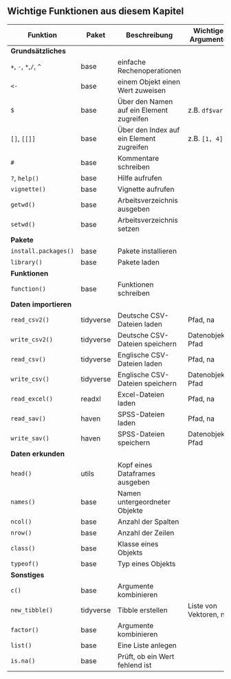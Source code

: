 ## Wichtige Funktionen aus diesem Kapitel {-}

| Funktion              | Paket        | Beschreibung                     | Wichtige Argumente      |
|-----------------------|--------------|----------------------------------|-------------------------|
| **Grundsätzliches**                                                                               |
| `+`, `-`, `*`,`/`, `^` | base         | einfache Rechenoperationen       |                        |
| `<-`                   | base         | einem Objekt einen Wert zuweisen |                        |
| `$`                    | base         | Über den Namen auf ein Element zugreifen  | z.B. `df$var` |
| `[]`, `[[]]`           | base         | Über den Index auf ein Element zugreifen  | z.B. `[1, 4]` |
| `#`                    | base         | Kommentare schreiben             |                        |
| `?`, `help()`          | base         | Hilfe aufrufen                   |                        |
| `vignette()`           | base         | Vignette aufrufen                |                        |
| `getwd()`              | base         | Arbeitsverzeichnis ausgeben      |                        |           
| `setwd()`              | base         | Arbeitsverzeichnis setzen        |                        |
| **Pakete**                                                                                        |
|`install.packages()`    | base         | Pakete installieren              |                        |
|`library()`             | base         | Pakete laden                     |                        |
| **Funktionen**                                                                                    |
| `function()`           | base         | Funktionen schreiben             |                        |
| **Daten importieren**                                                                             |
| `read_csv2()`          | tidyverse    | Deutsche CSV-Dateien laden       | Pfad, na               |
| `write_csv2()`         | tidyverse    | Deutsche CSV-Dateien speichern   | Datenobjekt, Pfad      |
| `read_csv()`           | tidyverse    | Englische CSV-Dateien laden      | Pfad, na               |
| `write_csv()`          | tidyverse    | Englische CSV-Dateien speichern  | Datenobjekt, Pfad      |
| `read_excel()`         | readxl       | Excel-Dateien laden              | Pfad, na               |
| `read_sav()`           | haven        | SPSS-Dateien laden               | Pfad, na               |
| `write_sav()`          | haven        | SPSS-Dateien speichern           | Datenobjekt, Pfad      |
| **Daten erkunden**                                                                                |
| `head()`               | utils        | Kopf eines Dataframes ausgeben   |                        |
| `names()`              | base         | Namen untergeordneter Objekte    |                        |
| `ncol()`               | base         | Anzahl der Spalten               |                        |
| `nrow()`               | base         | Anzahl der Zeilen                |                        |
| `class()`              | base         | Klasse eines Objekts             |                        |
| `typeof()`             | base         | Typ eines Objekts                |                        |
| **Sonstiges**                                                                                     |
| `c()`                  | base         | Argumente kombinieren            |                        |
| `new_tibble()`         | tidyverse    | Tibble erstellen                 | Liste von Vektoren, n  |
| `factor()`             | base         | Argumente kombinieren            |                        |
| `list()`               | base         | Eine Liste anlegen               |                        |
| `is.na()`              | base         | Prüft, ob ein Wert fehlend ist   |                        |

